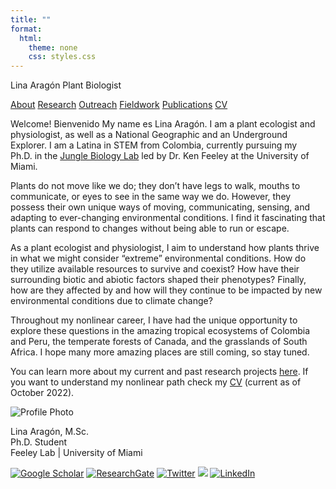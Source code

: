 ```yaml
---
title: ""
format:
  html:
    theme: none
    css: styles.css
---
```


<div class="header-container">
<div class="main-header">
<div class="header-id">
 <span class="dot"></span>
 <span class="name">Lina Aragón</span>
 <span class="subtitle">Plant Biologist</span>
</div>
 <nav class="header-nav">
  <a href="index.html">About</a>
  <a href="research.html">Research</a>
  <a href="outreach.html">Outreach</a>
  <a href="fieldwork.html">Fieldwork</a>
  <a href="publications.html">Publications</a>
  <a href="cv.html">CV</a>
</nav>
</div>
</div>

<div class="page-wrapper">
<div class="main-content-container">
<div class="bio-left">
 <span class="welcome">Welcome! Bienvenido</span>
   My name es Lina Aragón. I am a plant ecologist and physiologist, as well as a National Geographic and an Underground Explorer. I am a Latina in STEM from Colombia, currently  pursuing my Ph.D. in the [Jungle Biology Lab](https://www.junglebiology.org/) led by Dr. Ken Feeley at the University of Miami.
   
Plants do not move like we do; they don’t have legs to walk, mouths to communicate, or eyes to see in the same way we do. However, they possess their own unique ways of moving, communicating, sensing, and adapting to ever-changing environmental conditions. I find it fascinating that plants can respond to changes without being able to run or escape. 

As a plant ecologist and physiologist, I aim to understand how plants thrive in what we might consider "extreme" environmental conditions. How do they utilize available resources to survive and coexist? How have their surrounding biotic and abiotic factors shaped their phenotypes? Finally, how are they affected by and how will they continue to be impacted by new environmental conditions due to climate change? 

Throughout my nonlinear career, I have had the unique opportunity to explore these questions in the amazing tropical ecosystems of Colombia and Peru, the temperate forests of Canada, and the grasslands of South Africa. I hope many more amazing places are still coming, so stay tuned.

You can learn more about my current and past research projects [here](research.html). If you want to understand my nonlinear path check my [CV](cv.html) (current as of October 2022).
</div>
<div class="profile-column">
<div class="profile-pic-container">
 <img src="assets/images/lina_field_main.jpg" alt="Profile Photo" class="profile-pic">
</div>
 <span class="profile-name">Lina Aragón, M.Sc.</span>
<div class="profile-role">Ph.D. Student<br>Feeley Lab | University of Miami</div>
<div class="social-icons">
  <a href="https://scholar.google.com/"><img src="assets/images/google_scholar_icon.png" alt="Google Scholar"></a>
  <a href="https://www.researchgate.net/"><img src="assets/images/researchgate_icon.png" alt="ResearchGate"></a>
  <a href="https://twitter.com/"><img src="icons/twitter.svg" alt="Twitter"></a>
  <a href="https://instagram.com/"><img src="assets/images/instagram_icon.jpg"></a>
  <a href="https://linkedin.com/"><img src="icons/linkedin.svg" alt="LinkedIn"></a>
</div>
</div>
</div>
</div>